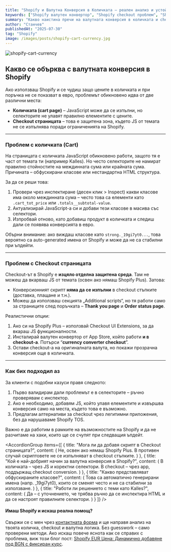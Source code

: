 ```yaml
---
title: "Shopify и Валутна Конверсия в Количката – реален анализ и устойчиво решение"
keywords: ["Shopify валутен конвертор", "Shopify checkout проблем", "Shopify subtotal EUR", "Shopify обфускирани класове", "Shopify JS checkout"]
summary: "Какво наистина пречи на валутната конверсия в количката и checkout-а в Shopify – практически съвети от опит с Kalles и други теми."
author: "Станчев"
publishedAt: "2025-07-30"
tag: "Shopify"
image: /images/posts/shopify-cart-currency.jpg
---
```


![shopify-cart-currency](/images/posts/shopify-cart-currency.jpg)

<Feedback
  title="Важно за Shopify"
  description="Ако имаш проблем с липсваща конверсия в EUR в количката или checkout-а, виж как подхождам към анализа и решението."
/>

<h2 id="shopify-valutna-konversia">Какво се обърква с валутната конверсия в Shopify</h2>

<p>Ако използваш Shopify и се чудиш защо цените в количката и при поръчка не се показват в евро, проблемът обикновено идва от две различни места:</p>

<ul>
  <li><strong>Количката (cart page)</strong> – JavaScript може да се изпълни, но селекторите не улавят правилно елементите с цените.</li>
  <li><strong>Checkout страницата</strong> – това е защитена зона, където JS от темата не се изпълнява поради ограниченията на Shopify.</li>
</ul>

---

<h3 id="cart-problem">Проблем с количката (Cart)</h3>

<p>На страницата с количката JavaScript обикновено работи, защото тя е част от темата ти (например Kalles). Но често селекторите не намират правилно стойностите на междинната сума или крайната сума. Причината – обфускирани класове или нестандартна HTML структура.</p>

<p>За да се реши това:</p>

<ol>
  <li>Провери чрез инспектиране (десен клик > Inspect) какви класове има около междинната сума – често това са елементи като <code>.cart_tot_price</code> или <code>.totals__subtotal-value</code>.</li>
  <li>Актуализирай JavaScript-а си и добави тези класове в масива със селектори.</li>
  <li>Изпробвай отново, като добавиш продукт в количката и следиш дали се появява конверсията в евро.</li>
</ol>

<p>Обърни внимание: ако виждаш класове като <code>strong._19gi7yt0...</code>, това вероятно са auto-generated имена от Shopify и може да не са стабилни при ъпдейти.</p>

---

<h3 id="checkout-problem">Проблем с Checkout страницата</h3>

<p>Checkout-ът в Shopify е <strong>изцяло отделна защитена среда</strong>. Там не можеш да вкарваш JS от темата (освен ако нямаш Shopify Plus). Затова:</p>

<ul>
  <li>Конверсионният скрипт <strong>няма да се изпълни</strong> в checkout стъпките (доставка, плащане и т.н.).</li>
  <li>Можеш да използваш секцията „Additional scripts“, но тя работи само за страниците след поръчката – <strong>Thank you page</strong> и <strong>Order status page</strong>.</li>
</ul>

<p>Реалистични опции:</p>

<ol>
  <li>Ако си на Shopify Plus – използвай Checkout UI Extensions, за да вкараш JS функционалности.</li>
  <li>Инсталирай валутен конвертор от App Store, който работи <strong>и в checkout-а</strong>. Потърси “<strong>currency converter checkout</strong>”.</li>
  <li>Остави checkout-а на оригиналната валута, но покажи прозрачна конверсия още в количката.</li>
</ol>

---

<h3 id="praktika">Как бих подходил аз</h3>

<p>За клиенти с подобни казуси правя следното:</p>

<ol>
  <li>Първо валидирам дали проблемът е в селекторите – ръчно проверявам с инспектор.</li>
  <li>Ако е необходимо, добавям JS, който улавя елементите и извършва конверсия само на места, където това е възможно.</li>
  <li>Предлагам алтернативи за checkout чрез легитимни приложения, без да нарушаваме Shopify TOS.</li>
</ol>

<p>Важно е да работим в рамките на възможностите на Shopify и да не разчитаме на хаки, които ще се счупят при следващия ъпдейт.</p>

<AccordionGroup
  items={[
    {
      title: "Мога ли да добавя скрипт в Checkout страницата?",
      content: (
        <Text onBackground="neutral-weak">
          Не, освен ако нямаш Shopify Plus. В противен случай скриптовете не се изпълняват в checkout стъпките.
        </Text>
      )
    },
    {
      title: "Кой е най-добрият начин за валутна конверсия в Shopify?",
      content: (
        <Text onBackground="neutral-weak">
          В количката – чрез JS и коректни селектори. В checkout – чрез app, поддържащ checkout conversion.
        </Text>
      )
    },
    {
      title: "Какво представляват обфускираните класове?",
      content: (
        <Text onBackground="neutral-weak">
          Това са автоматично генерирани имена (напр. _19gi7yt0), които се сменят често и не са стабилни за използване.
        </Text>
      )
    },
    {
      title: "Работи ли решението с теми като Kalles?",
      content: (
        <Text onBackground="neutral-weak">
          Да – с уточнението, че трябва ръчно да се инспектира HTML и да се настроят правилните селектори.
        </Text>
      )
    }
  ]}
/>

<h4 id="kontakt">Имаш Shopify и искаш реална помощ?</h4>

<p>
Свържи се с мен чрез <a href="https://stanchev.bg/kontakti" rel="noopener">контактната форма</a> и ще направя анализ на твоята количка, checkout и валутна логика. Без guesswork – само проверени методи.
Ако искаш повече яснота как се справих с проблема, виж този блог пост: <a href="https://stanchev.bg/seo-proekti/shopify-euro-price-tag" rel="noopener">Shopify EUR Цена: Динамично добавяне под BGN с фиксиран курс</a>.
</p>

